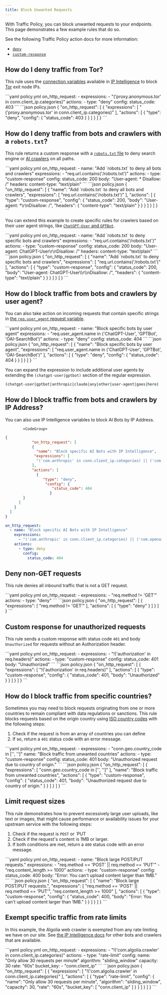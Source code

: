 ```yaml
---
title: Block Unwanted Requests
---
```



With Traffic Policy, you can block unwanted requests to your endpoints. This page demonstrates a few example rules that do so.

See the following Traffic Policy action docs for more information:

- [`deny`](/traffic-policy/actions/deny/)
- [`custom-response`](/traffic-policy/actions/custom-response/)

## How do I deny traffic from Tor?

This rule uses the [connection variables](/traffic-policy/variables/connection/) available in [IP Intelligence](/traffic-policy/variables/ip-intel) to block [Tor](<https://en.wikipedia.org/wiki/Tor_(network)>) exit node IPs.

<CodeGroup>
```yaml policy.yml
on_http_request:
  - expressions:
    - "('proxy.anonymous.tor' in conn.client_ip.categories)"
    actions:
    - type: "deny"
    config:
    status_code: 403
```
```json policy.json
{
  "on_http_request": [
    {
      "expressions": [
        "('proxy.anonymous.tor' in conn.client_ip.categories)"
      ],
      "actions": [
        {
          "type": "deny",
          "config": {
            "status_code": 403
          }
        }
      ]
    }
  ]
}
```
</CodeGroup>

## How do I deny traffic from bots and crawlers with a `robots.txt`?

This rule returns a custom response with a [`robots.txt` file](https://developers.google.com/search/docs/crawling-indexing/robots/intro) to deny search engine or [AI crawlers](https://platform.openai.com/docs/bots/) on all paths.

<CodeGroup>
```yaml policy.yml
on_http_request:
  - name: "Add `robots.txt` to deny all bots and crawlers"
    expressions:
    - "req.url.contains('/robots.txt')"
    actions:
    - type: "custom-response"
    config:
    status_code: 200
    body: "User-agent: *
    Disallow: /"
    headers:
    content-type: "text/plain"
```
```json policy.json
{
  "on_http_request": [
    {
      "name": "Add `robots.txt` to deny all bots and crawlers",
      "expressions": [
        "req.url.contains('/robots.txt')"
      ],
      "actions": [
        {
          "type": "custom-response",
          "config": {
            "status_code": 200,
            "body": "User-agent: *\r\nDisallow: /",
            "headers": {
              "content-type": "text/plain"
            }
          }
        }
      ]
    }
  ]
}
```
</CodeGroup>

You can extend this example to create specific rules for crawlers based on their user agent strings, like [`ChatGPT-User` and `GPTBot`](https://platform.openai.com/docs/bots).

<CodeGroup>
```yaml policy.yml
on_http_request:
  - name: "Add `robots.txt` to deny specific bots and crawlers"
    expressions:
    - "req.url.contains('/robots.txt')"
    actions:
    - type: "custom-response"
    config:
    status_code: 200
    body: "User-agent: ChatGPT-User\r\nDisallow: /"
    headers:
    content-type: "text/plain"
```
```json policy.json
{
  "on_http_request": [
    {
      "name": "Add `robots.txt` to deny specific bots and crawlers",
      "expressions": [
        "req.url.contains('/robots.txt')"
      ],
      "actions": [
        {
          "type": "custom-response",
          "config": {
            "status_code": 200,
            "body": "User-agent: ChatGPT-User\\r\\nDisallow: /",
            "headers": {
              "content-type": "text/plain"
            }
          }
        }
      ]
    }
  ]
}
```
</CodeGroup>

## How do I block traffic from bots and crawlers by user agent?

You can also take action on incoming requests that contain specific strings in [the `req.user_agent` request variable](/traffic-policy/variables/req/#requser_agent).

<CodeGroup>
```yaml policy.yml
on_http_request:
  - name: "Block specific bots by user agent"
    expressions:
    - "req.user_agent.name in ('ChatGPT-User', 'GPTBot', 'OAI-SearchBot')"
    actions:
    - type: "deny"
    config:
    status_code: 404
```
```json policy.json
{
  "on_http_request": [
    {
      "name": "Block specific bots by user agent",
      "expressions": [
        "req.user_agent.name in ('ChatGPT-User', 'GPTBot', 'OAI-SearchBot')"
      ],
      "actions": [
        {
          "type": "deny",
          "config": {
            "status_code": 404
          }
        }
      ]
    }
  ]
}
```
</CodeGroup>

<Tip>

You can expand the expression to include additional user agents by extending the `(chatgpt-user|gptbot)` section of the regular expression.

```bash
(chatgpt-user|gptbot|anthropic|claude|any|other|user-agent|goes|here)
```

</Tip>

## How do I block traffic from bots and crawlers by IP Address?

You can also use IP Intelligence variables to block AI Bots by IP Address.

			<CodeGroup>

```json policy.json
{
			"on_http_request": [
			{
			  "name": "Block specific AI Bots with IP Intelligence",
			 "expressions": [
			  "('com.anthropic' in conn.client_ip.categories) || ('com.openai' in conn.client_ip.categories) || ('com.perplexity' in conn.client_ip.categories)"
			],
			"actions": [
			  {
			     "type": "deny",
			      "config": {
			         "status_code": 404
			        }
        }
      ]
    }
  ]
}
```

```yaml policy.yml
on_http_request:
  - name: "Block specific AI Bots with IP Intelligence"
    expressions:
      - "('com.anthropic' in conn.client_ip.categories) || ('com.openai' in conn.client_ip.categories) || ('com.perplexity' in conn.client_ip.categories)"
    actions:
      - type: deny
        config:
          status_code: 404
```

</CodeGroup>


## Deny non-GET requests

This rule denies all inbound traffic that is not a GET request.

<CodeGroup>
```yaml policy.yml
on_http_request:
  - expressions:
    - "req.method != 'GET'"
    actions:
    - type: "deny"
```
```json policy.json
{
  "on_http_request": [
    {
      "expressions": [
        "req.method != 'GET'"
      ],
      "actions": [
        {
          "type": "deny"
        }
      ]
    }
  ]
}
```
</CodeGroup>

## Custom response for unauthorized requests

This rule sends a custom response with status code `401` and body `Unauthorized` for requests without an Authorization header.

<CodeGroup>
```yaml policy.yml
on_http_request:
  - expressions:
    - "!('authorization' in req.headers)"
    actions:
    - type: "custom-response"
    config:
    status_code: 401
    body: "Unauthorized"
```
```json policy.json
{
  "on_http_request": [
    {
      "expressions": [
        "!('authorization' in req.headers)"
      ],
      "actions": [
        {
          "type": "custom-response",
          "config": {
            "status_code": 401,
            "body": "Unauthorized"
          }
        }
      ]
    }
  ]
}
```
</CodeGroup>

## How do I block traffic from specific countries?

Sometimes you may need to block requests originating from one or more countries to remain compliant with data regulations or sanctions. This rule blocks requests based on the origin country using [ISO country codes](https://en.wikipedia.org/wiki/List_of_ISO_3166_country_codes) with the following steps:

1. Check if the request is from an array of countries you can define
1. If so, return a `401` status code with an error message.

<CodeGroup>
```yaml policy.yml
on_http_request:
  - expressions:
    - "conn.geo.country_code in ['<COUNTRY-01>', '<COUNTRY-02>']"
    name: "Block traffic from unwanted countries"
    actions:
    - type: "custom-response"
    config:
    status_code: 401
    body: "Unauthorized request due to country of origin."
```
```json policy.json
{
  "on_http_request": [
    {
      "expressions": [
        "conn.geo.country_code in ['<COUNTRY-01>', '<COUNTRY-02>']"
      ],
      "name": "Block traffic from unwanted countries",
      "actions": [
        {
          "type": "custom-response",
          "config": {
            "status_code": 401,
            "body": "Unauthorized request due to country of origin."
          }
        }
      ]
    }
  ]
}
```
</CodeGroup>

## Limit request sizes

This rule demonstrates how to prevent excessively large user uploads, like text or images, that might cause performance or availability issues for your upstream service with the following steps:

1. Check if the request is `POST` or `PUT
1. Check if the request's content is 1MB or larger.
1. If both conditions are met, return a `400` status code with an error message.

<CodeGroup>
```yaml policy.yml
on_http_request:
  - name: "Block large POST/PUT requests."
    expressions:
    - "req.method == 'POST' || req.method == 'PUT'"
    - "req.content_length >= 1000"
    actions:
    - type: "custom-response"
    config:
    status_code: 400
    body: "Error: You can't upload content larger than 1MB."
```
```json policy.json
{
  "on_http_request": [
    {
      "name": "Block large POST/PUT requests.",
      "expressions": [
        "req.method == 'POST' || req.method == 'PUT'",
        "req.content_length >= 1000"
      ],
      "actions": [
        {
          "type": "custom-response",
          "config": {
            "status_code": 400,
            "body": "Error: You can't upload content larger than 1MB."
          }
        }
      ]
    }
  ]
}
```
</CodeGroup>

## Exempt specific traffic from rate limits

In this example, the Algolia web crawler is exempted from any rate limiting we have on our site. See [the IP Intelligence docs](/traffic-policy/variables/ip-intel/#ip-categories) for other bots and crawlers that are available.

<CodeGroup>
```yaml policy.yml
on_http_request:
  - expressions:
    - "!('com.algolia.crawler' in conn.client_ip.categories)"
    actions:
    - type: "rate-limit"
    config:
    name: "Only allow 30 requests per minute"
    algorithm: "sliding_window"
    capacity: 30
    rate: "60s"
    bucket_key:
    - "conn.client_ip"
```
```json policy.json
{
  "on_http_request": [
    {
      "expressions": [
        "!('com.algolia.crawler' in conn.client_ip.categories)"
      ],
      "actions": [
        {
          "type": "rate-limit",
          "config": {
            "name": "Only allow 30 requests per minute",
            "algorithm": "sliding_window",
            "capacity": 30,
            "rate": "60s",
            "bucket_key": [
              "conn.client_ip"
            ]
          }
        }
      ]
    }
  ]
}
```
</CodeGroup>
